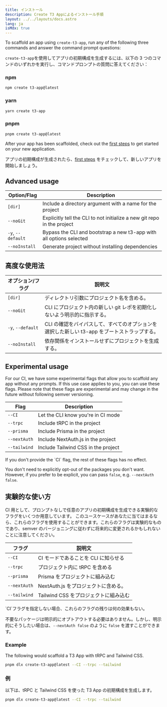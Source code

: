 ```yaml
---
title: インストール
description: Create T3 Appによるインストール手順
layout: ../../layouts/docs.astro
lang: ja
isMdx: true
---
```



To scaffold an app using `create-t3-app`, run any of the following three commands and answer the command prompt questions:

`create-t3-app`を使用してアプリの初期構成を生成するには、以下の 3 つのコマンドのいずれかを実行し、コマンドプロンプトの質問に答えてください：

### npm

```bash
npm create t3-app@latest
```

### yarn

```bash
yarn create t3-app
```

### pnpm

```bash
pnpm create t3-app@latest
```

After your app has been scaffolded, check out the [first steps](/en/usage/first-steps) to get started on your new application.

アプリの初期構成が生成されたら、[first steps](/ja/usage/first-steps) をチェックして、新しいアプリを開始しましょう。

## Advanced usage

| Option/Flag       | Description                                                             |
| ----------------- | ----------------------------------------------------------------------- |
| `[dir]`           | Include a directory argument with a name for the project                |
| `--noGit`         | Explicitly tell the CLI to not initialize a new git repo in the project |
| `-y`, `--default` | Bypass the CLI and bootstrap a new t3-app with all options selected     |
| `--noInstall`     | Generate project without installing dependencies                        |

## 高度な使用法

| オプション/フラグ | 説明文                                                                                       |
| ----------------- | -------------------------------------------------------------------------------------------- |
| `[dir]`           | ディレクトリ引数にプロジェクト名を含める。                                                   |
| `--noGit`         | CLI にプロジェクト内の新しい git レポを初期化しないよう明示的に指示する。                    |
| `-y`, `--default` | CLI の確認をバイパスして、すべてのオプションを選択した新しい t3-app をブートストラップする。 |
| `--noInstall`     | 依存関係をインストールせずにプロジェクトを生成する。                                         |

## Experimental usage

For our CI, we have some experimental flags that allow you to scaffold any app without any prompts. If this use case applies to you, you can use these flags. Please note that these flags are experimental and may change in the future without following semver versioning.

| Flag         | Description                         |
| ------------ | ----------------------------------- |
| `--CI`       | Let the CLI know you're in CI mode  |
| `--trpc`     | Include tRPC in the project         |
| `--prisma`   | Include Prisma in the project       |
| `--nextAuth` | Include NextAuth.js in the project  |
| `--tailwind` | Include Tailwind CSS in the project |

<Callout type="warning">
  If you don't provide the `CI` flag, the rest of these flags has no effect.
</Callout>

You don't need to explicitly opt-out of the packages you don't want. However, if you prefer to be explicit, you can pass `false`, e.g. `--nextAuth false`.

## 実験的な使い方

CI 用として、プロンプトなしで任意のアプリの初期構成を生成できる実験的なフラグをいくつか用意しています。
このユースケースがあなたに当てはまるなら、これらのフラグを使用することができます。これらのフラグは実験的なものであり、semver のバージョニングに従わずに将来的に変更されるかもしれないことに注意してください。

| フラグ       | 説明文                                |
| ------------ | ------------------------------------- |
| `--CI`       | CI モードであることを CLI に知らせる  |
| `--trpc`     | プロジェクト内に tRPC を含める        |
| `--prisma`   | Prisma をプロジェクトに組み込む       |
| `--nextAuth` | NextAuth.js をプロジェクトに含める。  |
| `--tailwind` | Tailwind CSS をプロジェクトに組み込む |

<Callout type="warning">
  `CI`フラグを指定しない場合、これらのフラグの残りは何の効果もない。
</Callout>

不要なパッケージは明示的にオプトアウトする必要はありません。しかし、明示的にそうしたい場合は、`--nextAuth false` のように `false` を渡すことができます。

### Example

The following would scaffold a T3 App with tRPC and Tailwind CSS.

```bash
pnpm dlx create-t3-app@latest --CI --trpc --tailwind
```

### 例

以下は、tRPC と Tailwind CSS を使った T3 App の初期構成を生成します。

```bash
pnpm dlx create-t3-app@latest --CI --trpc --tailwind

```
